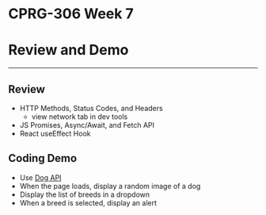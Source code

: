 # CPRG-306 Week 7

# Review and Demo

---

## Review

- HTTP Methods, Status Codes, and Headers
  - view network tab in dev tools
- JS Promises, Async/Await, and Fetch API
- React useEffect Hook

## Coding Demo

- Use [Dog API](https://dog.ceo/dog-api/)
- When the page loads, display a random image of a dog
- Display the list of breeds in a dropdown
- When a breed is selected, display an alert
